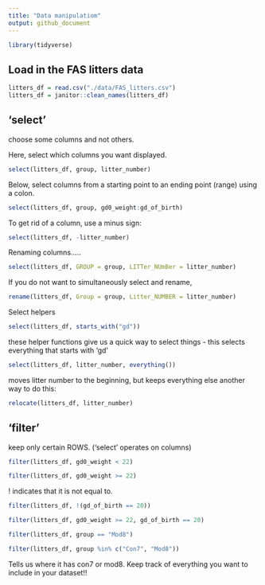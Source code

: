 ```yaml
---
title: "Data manipulatiom"
output: github_document
---
```

```r
library(tidyverse)
```

## Load in the FAS litters data

```r
litters_df = read.csv("./data/FAS_litters.csv")
litters_df = janitor::clean_names(litters_df)
```

## 'select'

choose some columns and not others.


Here, select which columns you want displayed.
```r
select(litters_df, group, litter_number)
```


Below, select columns from a starting point to an ending point (range) using a colon. 

```r
select(litters_df, group, gd0_weight:gd_of_birth)
```





To get rid of a column, use a minus sign:
```r
select(litters_df, -litter_number)
```

Renaming columns.....
```r
select(litters_df, GROUP = group, LITTer_NUmBer = litter_number)
```
If you do not want to simultaneously select and rename,
```r
rename(litters_df, Group = group, Litter_NUMBER = litter_number)
```

Select helpers

```r
select(litters_df, starts_with("gd"))
```
these helper functions give us a quick way to select things - this selects everything that starts with 'gd'

```r
select(litters_df, litter_number, everything())
```
moves litter number to the beginning, but keeps everything else
another way to do this:
```r
relocate(litters_df, litter_number)
```

## 'filter'
keep only certain ROWS. ('select' operates on columns)

```r
filter(litters_df, gd0_weight < 22)
```

```r
filter(litters_df, gd0_weight >= 22)
```
! indicates that it is not equal to. 
```r
filter(litters_df, !(gd_of_birth == 20))
```

```r
filter(litters_df, gd0_weight >= 22, gd_of_birth == 20)
```

```r
filter(litters_df, group == "Mod8")
```
```r
filter(litters_df, group %in% c("Con7", "Mod8"))
```
Tells us where it has con7 or mod8. Keep track of everything you want to include in your dataset!!
